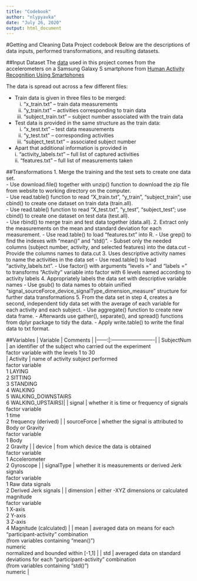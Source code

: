 ---
title: "Codebook"
author: "nlypyavka"
date: "July 26, 2020"
output: html_document
---

#Getting and Cleaning Data Project codebook
Below are the descriptions of data inputs, performed transformations, and resulting datasets.

##Input Dataset
The [data](https://d396qusza40orc.cloudfront.net/getdata%2Fprojectfiles%2FUCI%20HAR%20Dataset.zip) used in this project comes from the accelerometers on a Samsung Galaxy S smartphone from [Human Activity Recognition Using Smartphones](http://archive.ics.uci.edu/ml/datasets/Human+Activity+Recognition+Using+Smartphones)   


The data is spread out across a few different files:   

- Train data is given in three files to be merged:  
    i. "x_train.txt" – train data measurements  
    ii. "y_train.txt" – activities corresponding to train data  
    iii. "subject_train.txt" – subject number associated with the train data  
- Test data is provided in the same structure as the train data:  
    i. "x_test.txt" – test data measurements  
    ii. "y_test.txt" – corresponding activities 
    iii. "subject_test.txt" – associated subject number  
- Apart that additional information is provided in  
	  i. “activity_labels.txt” – full list of captured activities  
	  ii. “features.txt” – full list of measurements taken  

##Transformations
1. Merge the training and the test sets to create one data set.  
    - Use download.file() together with unzip() function to download the zip file from website to working directory on the computer.  
    - Use read.table() function to read "X_train.txt", "y_train", "subject_train"; use cbind() to create one dataset on train data (train.all).  
    - Use read.table() function to read "X_test.txt", "y_test", "subject_test"; use cbind() to create one dataset on test data (test.all).  
    - Use rbind() to merge train and test data together (data.all).
2. Extract only the measurements on the mean and standard deviation for each measurement.
    - Use read.table() to load "features.txt" into R.
    - Use grep() to find the indexes with "mean()" and "std()".
    - Subset only the needed columns (subject number, activity, and selected features) into the data.cut
    - Provide the columns names to data.cut
3. Uses descriptive activity names to name the activities in the data set
    - Use read.table() to load "activity_labels.txt".
    - Use factor() with arguments "levels = " and "labels = " to transforms “Activity” variable into factor with 6 levels named according to activity labels
4. Appropriately labels the data set with descriptive variable names
    - Use gsub() to data names to obtain unified "signal_sourceForce_device_signalType_dimension_measure" structure for further data transformations
5. From the data set in step 4, creates a second, independent tidy data set with the average of each variable for each activity and each subject.
    - Use aggregate() function to create new data frame. 
    - Afterwards use gather(), separate(), and spread() functions from dplyr package to tidy the data. 
    - Apply write.table() to write the final data to txt format.

##Variables
| Variable | Comments |
|------:|:-------------------------|
| SubjectNum | an identifier of the subject who carried out the experiment <br> factor variable with the levels 1 to 30  
| Activity | name of activity subject performed <br> factor variable <br>1 LAYING <br> 2 SITTING <br>3 STANDING <br>4 WALKING<br>5 WALKING_DOWNSTAIRS <br>6 WALKING_UPSTAIRS)|
| signal |	whether it is time or frequency of signals <br> factor variable <br>1 time <br>2 frequency (derived) |
| sourceForce	| whether the signal is attributed to Body or Gravity <br> factor variable <br>1 Body <br>2 Gravity |
| device | from which device the data is obtained <br> factor variable <br>1 Accelerometer <br>2 Gyroscope |
| signalType	| whether it is measurements or derived Jerk signals <br> factor variable <br>1 Raw data signals <br>2 Derived Jerk signals |
| dimension	| either -XYZ dimensions or calculated magnitude <br> factor variable <br>1 X-axis <br>2 Y-axis <br>3 Z-axis <br>4 Magnitude (calculated) |
| mean | averaged data on means for each "participant-activity" combination <br>(from variables containing “mean()”) <br> numeric <br> normalized and bounded within [-1,1] |
| std	| averaged data on standard deviations for each "participant-activity" combination <br>(from variables containing “std()”) <br> numeric |

